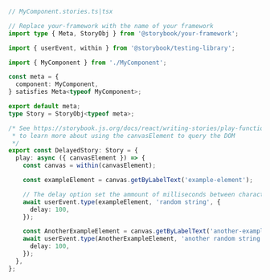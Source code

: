 ```ts
// MyComponent.stories.ts|tsx

// Replace your-framework with the name of your framework
import type { Meta, StoryObj } from '@storybook/your-framework';

import { userEvent, within } from '@storybook/testing-library';

import { MyComponent } from './MyComponent';

const meta = {
  component: MyComponent,
} satisfies Meta<typeof MyComponent>;

export default meta;
type Story = StoryObj<typeof meta>;

/* See https://storybook.js.org/docs/react/writing-stories/play-function#working-with-the-canvas
 * to learn more about using the canvasElement to query the DOM
 */
export const DelayedStory: Story = {
  play: async ({ canvasElement }) => {
    const canvas = within(canvasElement);

    const exampleElement = canvas.getByLabelText('example-element');

    // The delay option set the ammount of milliseconds between characters being typed
    await userEvent.type(exampleElement, 'random string', {
      delay: 100,
    });

    const AnotherExampleElement = canvas.getByLabelText('another-example-element');
    await userEvent.type(AnotherExampleElement, 'another random string', {
      delay: 100,
    });
  },
};
```
